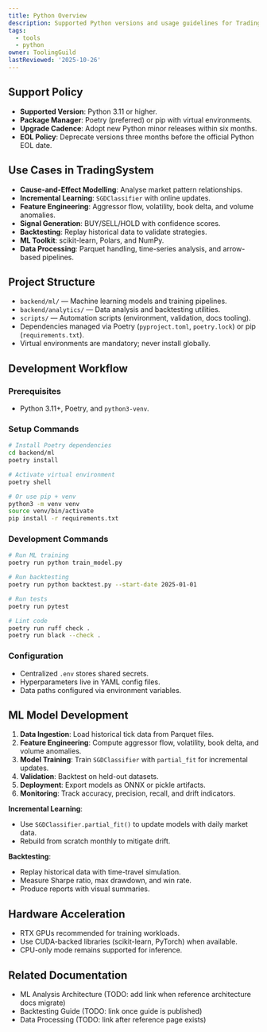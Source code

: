 ```yaml
---
title: Python Overview
description: Supported Python versions and usage guidelines for TradingSystem.
tags:
  - tools
  - python
owner: ToolingGuild
lastReviewed: '2025-10-26'
---
```

## Support Policy

- **Supported Version**: Python 3.11 or higher.
- **Package Manager**: Poetry (preferred) or pip with virtual environments.
- **Upgrade Cadence**: Adopt new Python minor releases within six months.
- **EOL Policy**: Deprecate versions three months before the official Python EOL date.

## Use Cases in TradingSystem

- **Cause-and-Effect Modelling**: Analyse market pattern relationships.
- **Incremental Learning**: `SGDClassifier` with online updates.
- **Feature Engineering**: Aggressor flow, volatility, book delta, and volume anomalies.
- **Signal Generation**: BUY/SELL/HOLD with confidence scores.
- **Backtesting**: Replay historical data to validate strategies.
- **ML Toolkit**: scikit-learn, Polars, and NumPy.
- **Data Processing**: Parquet handling, time-series analysis, and arrow-based pipelines.

## Project Structure

- `backend/ml/` — Machine learning models and training pipelines.
- `backend/analytics/` — Data analysis and backtesting utilities.
- `scripts/` — Automation scripts (environment, validation, docs tooling).
- Dependencies managed via Poetry (`pyproject.toml`, `poetry.lock`) or pip (`requirements.txt`).
- Virtual environments are mandatory; never install globally.

## Development Workflow

### Prerequisites

- Python 3.11+, Poetry, and `python3-venv`.

### Setup Commands

```bash
# Install Poetry dependencies
cd backend/ml
poetry install

# Activate virtual environment
poetry shell

# Or use pip + venv
python3 -m venv venv
source venv/bin/activate
pip install -r requirements.txt
```

### Development Commands

```bash
# Run ML training
poetry run python train_model.py

# Run backtesting
poetry run python backtest.py --start-date 2025-01-01

# Run tests
poetry run pytest

# Lint code
poetry run ruff check .
poetry run black --check .
```

### Configuration

- Centralized `.env` stores shared secrets.
- Hyperparameters live in YAML config files.
- Data paths configured via environment variables.

## ML Model Development

1. **Data Ingestion**: Load historical tick data from Parquet files.
2. **Feature Engineering**: Compute aggressor flow, volatility, book delta, and volume anomalies.
3. **Model Training**: Train `SGDClassifier` with `partial_fit` for incremental updates.
4. **Validation**: Backtest on held-out datasets.
5. **Deployment**: Export models as ONNX or pickle artifacts.
6. **Monitoring**: Track accuracy, precision, recall, and drift indicators.

**Incremental Learning**:

- Use `SGDClassifier.partial_fit()` to update models with daily market data.
- Rebuild from scratch monthly to mitigate drift.

**Backtesting**:

- Replay historical data with time-travel simulation.
- Measure Sharpe ratio, max drawdown, and win rate.
- Produce reports with visual summaries.

## Hardware Acceleration

- RTX GPUs recommended for training workloads.
- Use CUDA-backed libraries (scikit-learn, PyTorch) when available.
- CPU-only mode remains supported for inference.

## Related Documentation

- ML Analysis Architecture (TODO: add link when reference architecture docs migrate)
- Backtesting Guide (TODO: link once guide is published)
- Data Processing (TODO: link after reference page exists)
